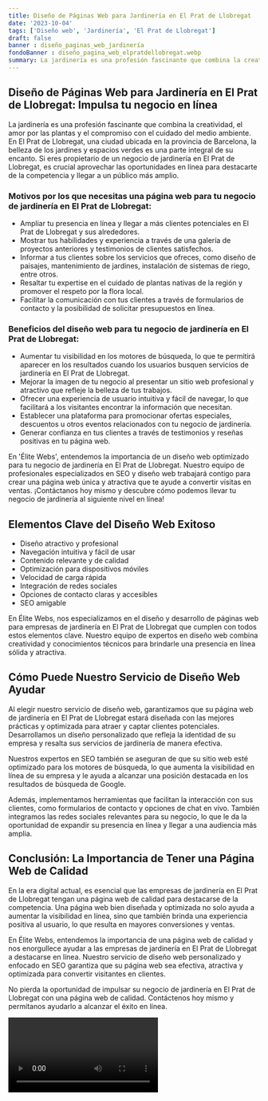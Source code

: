 ```yaml
---
title: Diseño de Páginas Web para Jardinería en El Prat de Llobregat
date: '2023-10-04'
tags: ['Diseño web', 'Jardinería', 'El Prat de Llobregat']
draft: false
banner : diseño_paginas_web_jardinería
fondoBanner : diseño_pagina_web_elpratdellobregat.webp
summary: La jardinería es una profesión fascinante que combina la creatividad, el amor por las plantas y el compromiso con el cuidado del medio ambiente. En El Prat de Llobregat, una ciudad ubicada en la provincia de Barcelona, la belleza de los jardines y espacios verdes es una parte integral de su encanto. Si eres propietario de un negocio de jardinería en El Prat de Llobregat, es crucial aprovechar las oportunidades en línea para destacarte de la competencia y llegar a un público más amplio.
---
```


## Diseño de Páginas Web para Jardinería en El Prat de Llobregat: Impulsa tu negocio en línea

La jardinería es una profesión fascinante que combina la creatividad, el amor por las plantas y el compromiso con el cuidado del medio ambiente. En El Prat de Llobregat, una ciudad ubicada en la provincia de Barcelona, la belleza de los jardines y espacios verdes es una parte integral de su encanto. Si eres propietario de un negocio de jardinería en El Prat de Llobregat, es crucial aprovechar las oportunidades en línea para destacarte de la competencia y llegar a un público más amplio.

### Motivos por los que necesitas una página web para tu negocio de jardinería en El Prat de Llobregat:

- Ampliar tu presencia en línea y llegar a más clientes potenciales en El Prat de Llobregat y sus alrededores.
- Mostrar tus habilidades y experiencia a través de una galería de proyectos anteriores y testimonios de clientes satisfechos.
- Informar a tus clientes sobre los servicios que ofreces, como diseño de paisajes, mantenimiento de jardines, instalación de sistemas de riego, entre otros.
- Resaltar tu expertise en el cuidado de plantas nativas de la región y promover el respeto por la flora local.
- Facilitar la comunicación con tus clientes a través de formularios de contacto y la posibilidad de solicitar presupuestos en línea.

### Beneficios del diseño web para tu negocio de jardinería en El Prat de Llobregat:

- Aumentar tu visibilidad en los motores de búsqueda, lo que te permitirá aparecer en los resultados cuando los usuarios busquen servicios de jardinería en El Prat de Llobregat.
- Mejorar la imagen de tu negocio al presentar un sitio web profesional y atractivo que refleje la belleza de tus trabajos.
- Ofrecer una experiencia de usuario intuitiva y fácil de navegar, lo que facilitará a los visitantes encontrar la información que necesitan.
- Establecer una plataforma para promocionar ofertas especiales, descuentos u otros eventos relacionados con tu negocio de jardinería.
- Generar confianza en tus clientes a través de testimonios y reseñas positivas en tu página web.

En 'Élite Webs', entendemos la importancia de un diseño web optimizado para tu negocio de jardinería en El Prat de Llobregat. Nuestro equipo de profesionales especializados en SEO y diseño web trabajará contigo para crear una página web única y atractiva que te ayude a convertir visitas en ventas. ¡Contáctanos hoy mismo y descubre cómo podemos llevar tu negocio de jardinería al siguiente nivel en línea!

<GifSeo />

<Cta />

## Elementos Clave del Diseño Web Exitoso

- Diseño atractivo y profesional
- Navegación intuitiva y fácil de usar
- Contenido relevante y de calidad
- Optimización para dispositivos móviles
- Velocidad de carga rápida
- Integración de redes sociales
- Opciones de contacto claras y accesibles
- SEO amigable

En Élite Webs, nos especializamos en el diseño y desarrollo de páginas web para empresas de jardinería en El Prat de Llobregat que cumplen con todos estos elementos clave. Nuestro equipo de expertos en diseño web combina creatividad y conocimientos técnicos para brindarle una presencia en línea sólida y atractiva.

## Cómo Puede Nuestro Servicio de Diseño Web Ayudar

Al elegir nuestro servicio de diseño web, garantizamos que su página web de jardinería en El Prat de Llobregat estará diseñada con las mejores prácticas y optimizada para atraer y captar clientes potenciales. Desarrollamos un diseño personalizado que refleja la identidad de su empresa y resalta sus servicios de jardinería de manera efectiva.

Nuestros expertos en SEO también se aseguran de que su sitio web esté optimizado para los motores de búsqueda, lo que aumenta la visibilidad en línea de su empresa y le ayuda a alcanzar una posición destacada en los resultados de búsqueda de Google.

Además, implementamos herramientas que facilitan la interacción con sus clientes, como formularios de contacto y opciones de chat en vivo. También integramos las redes sociales relevantes para su negocio, lo que le da la oportunidad de expandir su presencia en línea y llegar a una audiencia más amplia.

## Conclusión: La Importancia de Tener una Página Web de Calidad

En la era digital actual, es esencial que las empresas de jardinería en El Prat de Llobregat tengan una página web de calidad para destacarse de la competencia. Una página web bien diseñada y optimizada no solo ayuda a aumentar la visibilidad en línea, sino que también brinda una experiencia positiva al usuario, lo que resulta en mayores conversiones y ventas.

En Élite Webs, entendemos la importancia de una página web de calidad y nos enorgullece ayudar a las empresas de jardinería en El Prat de Llobregat a destacarse en línea. Nuestro servicio de diseño web personalizado y enfocado en SEO garantiza que su página web sea efectiva, atractiva y optimizada para convertir visitantes en clientes.

No pierda la oportunidad de impulsar su negocio de jardinería en El Prat de Llobregat con una página web de calidad. Contáctenos hoy mismo y permítanos ayudarlo a alcanzar el éxito en línea.

<Video />

<CtaBot job='Jardinería' city='El Prat de Llobregat'/>

<Gmaps query='El Prat de Llobregat+españa+maps' />
